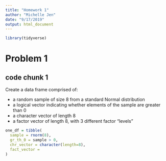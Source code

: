 ```yaml
---
title: "Homework 1"
author: "Michelle Jen"
date: "9/17/2019"
output: html_document
---
```

```r
library(tidyverse)
```

# Problem 1

## code chunk 1

Create a data frame comprised of:

* a random sample of size 8 from a standard Normal distribution
* a logical vector indicating whether elements of the sample are greater than 0
* a character vector of length 8
* a factor vector of length 8, with 3 different factor “levels”


```r

one_df = tibble(
  sample = rnorm(8),
  gr_th_0 = sample > 0,
  chr_vector = character(length=8),
  fact_vector = 
)

```